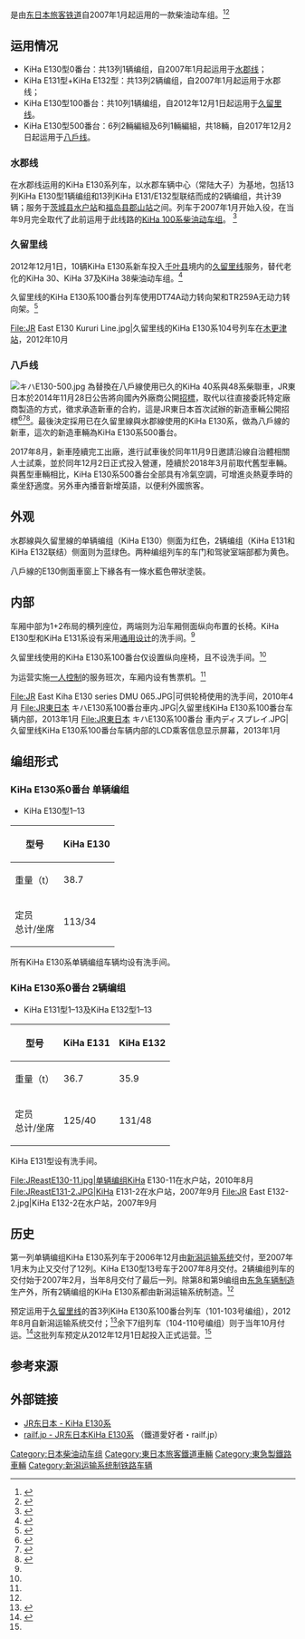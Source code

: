 {{noteTA
|T=zh:JR東日本KiHa E130系柴油動車組; zh-tw:JR東日本KiHa E130系柴聯車; zh-hk:JR東日本KiHa E130系柴油列車; zh-cn:JR东日本KiHa E130系柴油动车组;
|1=zh:柴油動車組; zh-tw:柴聯車; zh-hk:柴油列車; zh-cn:柴油动车组;
|2=zh-cn:制动; zh-tw:制軔; zh-hk:制動;
|3=zh-cn:受电弓; zh-tw:集電弓; zh-hk:受電弓;
|4=zh-cn:接触网; zh-tw:架空電纜; 
|5=zh-cn:发动机; zh-tw:引擎; zh-hk:引擎;
|6=zh-cn:屏幕; zh-tw:荧幕; zh-hk:荧幕;
|7=zh-cn:信息; zh-tw:资讯; zh-hk:讯息;
}}
{{鐵路車輛
|車輛名稱 = JR东日本KiHa E130系柴油动车组
|公司色 = #0C8C11
|標題色 = 
|圖像 = JR East Kiha E130 series DMU 011.JPG
|pxl = 300px
|圖像說明 = 3辆编组的KiHa E130系行驶在[[水郡线|水郡线]]上，2010年4月
|unit = 
|輛數 = 49
|型號 = KiHa E130<br/>KiHa E131<br/>KiHa E132
|列車編組 = 1-2辆<br/>（KiHa E130型两端设有驾驶台，单独运行；KiHa E131型及KiHa E132型联结为2辆编组）
|起動加速度 = 1.6 km/h/s 
|營運最高速度 = 100
|設計最高速度 = 
|減速度（正常） = 3.5 km/h/s 
|減速度（緊急） = 3.5 km/h/s 
|載客量 = KiHa E130型：34（坐席）+79（站立）=113<br/>KiHa E131型：40（坐席）+85（站立）=125<br/>KiHa E132型：48（坐席）+83（站立）=131
|編組載客量 = 
|編組長度 = 
|全長 = 19,500 
|全闊 = 2,920
|全高 = 3,620
|車體物料 = [[不锈钢|不锈钢]]
|車輛重量 = 
|編組總重量 = 
|軸距 = 
|軌距 = 1,067
|電化方式 = 
|輸出 = 331
|電動機輸出 = 
|編組輸出 = 
|齒輪比 = 
|轉向架 = 无摇枕转向架<br/>动力：DT74型<br/>无动力：TR259型
|驅動裝置 = DMF15HZ(SA6D140HE-2)[[柴油引擎|柴油发动机]]<br/>[[柴油機車#.E6.B6.B2.E5.8A.9B.E5.82.B3.E5.8B.95|液力传动]]
|控制裝置 = 
|制動方式 = 再生制动并用电控空气制动<br/>直通预备制动<br/>抑速制动<br/>耐雪制动
|保安裝置 = 0番台：ATS-Ps<br/>100番台：ATS-P、ATS-SN
|訊號系統 = 
|製造商 = [[新潟运输系统|新潟运输系统]]<br/>[[东急车辆制造|东急车辆制造]]
|製造年份 = 2006-
|投入服務日期 = 2007-01
|備註 = 全部车辆配属于水郡车辆中心
|全寬備註 = 
}}

{{Nihongo|'''JR东日本KiHa E130 系柴油动车组'''|キハE130系}}是由[[东日本旅客铁道|东日本旅客铁道]]自2007年1月起运用的一款柴油动车组。<ref name="railfan551">{{cite magazine|title = 平成１９年１月、水郡線にデビュー　キハE130系気動車|trans_title= KiHa E130系于2007年1月投入水郡线服务 | magazine= 鉄道ファン | volume = 47| issue = 551|pages=62–63| publisher = 交友社 | location = 日本 | date = 2007-03}}</ref><ref name="railfan552">{{cite magazine|title = 水郡線へ集中投入された新型車両　キハE130系一般形気動車|trans_title= New KiHa E130 DMUs introduced on Suigun Line|magazine=鉄道ファン | volume = 47| issue = 552|pages=84–89| publisher = 交友社 | location = 日本 | date = 2007-04}}</ref>

==运用情况==
* KiHa E130型0番台：共13列1辆编组，自2007年1月起运用于[[水郡线|水郡线]]；
* KiHa E131型+KiHa E132型：共13列2辆编组，自2007年1月起运用于水郡线；
* KiHa E130型100番台：共10列1辆编组，自2012年12月1日起运用于[[久留里线|久留里线]]。
* KiHa E130型500番台：6列2輛編組及6列1輛編組，共18輛，自2017年12月2日起运用于[[八戶线|八戶线]]。

===水郡线===
在水郡线运用的KiHa E130系列车，以水郡车辆中心（常陆大子）为基地，包括13列KiHa E130型1辆编组和13列KiHa E131/E132型联结而成的2辆编组，共计39辆；服务于[[茨城县|茨城县]][[水户站|水户站]]和[[福岛县|福岛县]][[郡山站|郡山站]]之间。列车于2007年1月开始入役，在当年9月完全取代了此前运用于此线路的[[JR东日本Kiha100系柴油动车组|KiHa 100系柴油动车组]]。
<ref name="railfan609">{{cite magazine| author = 西脇 浩二 | title = JR各社の新世代気動車の現状　JR東日本 キハE130系列 | trans_title =JR各社新世代柴油动车组的现状——JR东日本KiHa E130系 | magazine=鉄道ファン | volume = 52| issue = 609 | pages=98–101| publisher = 交友社 | location = 日本 |language = 日语 | date = 2012-01}}</ref>

===久留里线===
2012年12月1日，10辆KiHa E130系新车投入[[千叶县|千叶县]]境内的[[久留里线|久留里线]]服务，替代老化的KiHa 30、KiHa 37及KiHa 38柴油动车组。<ref name="dj343">{{cite magazine| title = JR東日本　久留里線にキハE130形を導入|trans_title= JR东日本向久留里线引入KiHa E130系 | magazine= 鉄道ダイヤ情報 | volume = 41 | issue = 343 | pages=70–71| publisher = 交通新闻 | location = 日本 | language=日语 | date = 2012-11}}</ref>

久留里线的KiHa E130系100番台列车使用DT74A动力转向架和TR259A无动力转向架。<ref name="railfan620">{{cite magazine| title = キハE130形100番台|trans_title= KiHa E130系100番台 | magazine= 鉄道ファン | volume = 52| issue = 620|pages=62–63| publisher = 交友社 | location = 日本 | year = 2012}}</ref>

<gallery>
File:JR East E130 Kururi Line.jpg|久留里线的KiHa E130系104号列车在[[木更津站|木更津站]]，2012年10月
</gallery>

===八戶线===
[[File:キハE130-500.jpg|right]]
為替換在八戶線使用已久的KiHa 40系與48系柴聯車，JR東日本於2014年11月28日公告將向國內外廠商公開[[招標|招標]]，取代以往直接委託特定廠商製造的方式，徵求承造新車的合約，這是JR東日本首次試辦的新造車輛公開招標<ref>{{Cite web|title=八戸線用気動車の公募調達の実施について|url=https://www.jreast.co.jp/press/2014/20141123.pdf|publisher=東日本旅客鉄道|format=PDF|date=2014-11-28|accessdate=2017-07-04|archive-date=2015-01-22|archive-url=https://web.archive.org/web/20150122051823/http://www.jreast.co.jp/press/2014/20141123.pdf|dead-url=no}}</ref><ref name="response20141128">{{Cite news|url=http://response.jp/article/2014/11/28/238491.html|title=JR東日本、八戸線用の新型気動車を公募調達|newspaper=[[Response.|Response.]]|date=2014-11-28|accessdate=2016-07-31|archive-date=2020-10-30|archive-url=https://web.archive.org/web/20201030005113/https://response.jp/article/2014/11/28/238491.html|dead-url=no}}</ref><ref name="mynavi20141128">{{Cite news|url=http://news.mynavi.jp/news/2014/11/28/375/|title=JR東日本、八戸線用気動車18両を公募調達 - 国内外から企業の参加を求める|newspaper=[[マイナビニュース|マイナビニュース]]|date=2014-11-28|accessdate=2016-07-31|archive-date=2017-10-26|archive-url=https://web.archive.org/web/20171026163643/http://news.mynavi.jp/news/2014/11/28/375/|dead-url=no}}</ref>。最後決定採用已在久留里線與水郡線使用的KiHa E130系，做為八戶線的新車，這次的新造車輛為KiHa E130系500番台。

2017年8月，新車陸續完工出廠，進行試車後於同年11月9日邀請沿線自治體相關人士試乘，並於同年12月2日正式投入營運，陸續於2018年3月前取代舊型車輛。與舊型車輛相比，KiHa E130系500番台全部具有冷氣空調，可增進炎熱夏季時的乘坐舒適度。另外車內播音新增英語，以便利外國旅客。

==外观==
水郡線與久留里線的单辆编组（KiHa E130）侧面为红色，2辆编组（KiHa E131和KiHa E132联结）侧面则为蓝绿色。两种编组列车的车门和驾驶室端部都为黄色。

八戶線的E130側面車窗上下緣各有一條水藍色帶狀塗裝。

==内部==
车厢中部为1+2布局的横列座位，两端则为沿车厢侧面纵向布置的长椅。KiHa E130型和KiHa E131系设有采用[[通用设计|通用设计]]的洗手间。<ref name="railfan609"/>

久留里线使用的KiHa E130系100番台仅设置纵向座椅，且不设洗手间。<ref name="dj343"/>

为运营实施[[一人控制|一人控制]]的服务班次，车厢内设有售票机。<ref name="railfan609"/>

<gallery>
File:JR East Kiha E130 series DMU 065.JPG|可供轮椅使用的洗手间，2010年4月
File:JR東日本 キハE130系100番台車内.JPG|久留里线KiHa E130系100番台车辆内部，2013年1月
File:JR東日本 キハE130系100番台 車内ディスプレイ.JPG|久留里线KiHa E130系100番台车辆内部的LCD乘客信息显示屏幕，2013年1月
</gallery>

==编组形式==

===KiHa E130系0番台 单辆编组===
* KiHa E130型1–13

{| class="wikitable"
|-
! 型号
| KiHa E130
|-
! 重量（t）
| 38.7
|-
! 定员<br/>总计/坐席
| 113/34
|}

所有KiHa E130系单辆编组车辆均设有洗手间。

===KiHa E130系0番台 2辆编组===
* KiHa E131型1–13及KiHa E132型1–13

{| class="wikitable"
|-
! 型号
| KiHa E131
| KiHa E132  
|-
! 重量（t）
| 36.7 
| 35.9
|-
! 定员<br/>总计/坐席
| 125/40 
| 131/48
|}

KiHa E131型设有洗手间。

<gallery>
File:JReastE130-11.jpg|单辆编组KiHa E130-11在水户站，2010年8月
File:JReastE131-2.JPG|KiHa E131-2在水户站，2007年9月
File:JR East E132-2.jpg|KiHa E132-2在水户站，2007年9月
</gallery>

==历史==
第一列单辆编组KiHa E130系列车于2006年12月由[[新潟运输系统|新潟运输系统]]交付，至2007年1月末为止又交付了12列。KiHa E130型13号车于2007年8月交付。2辆编组列车的交付始于2007年2月，当年8月交付了最后一列。除第8和第9编组由[[东急车辆制造|东急车辆制造]]生产外，所有2辆编组的KiHa E130系都由新潟运输系统制造。<ref name="railfan609"/>

预定运用于[[久留里线|久留里线]]的首3列KiHa E130系100番台列车（101-103号编组），2012年8月自新潟运输系统交付；<ref name="railfan619">{{cite magazine| last = | first = | title = 8/29, キハE130-100, 木更津に到着 | trans_title= 8月29日：KiHa E130系100番台抵达木更津 | magazine= 鉄道ファン | volume = 52| issue = 619| page =170| publisher = 交友社 | location = 日本 | date = 2012-11}}</ref>余下7组列车（104-110号编组）则于当年10月付运。<ref name="railfan20121020">{{cite web | url= http://railf.jp/news/2012/10/20/161500.html | title= キハE130系100番台が甲種輸送される | trans_title= KiHa E130系100番台交付 | date= 2012-10-20 | work= 鉄道ファン・railf.jp | publisher= 交友社 | location= 日本 | language= 日语 | archiveurl= https://web.archive.org/web/20171204114546/http://railf.jp/news/2012/10/20/161500.html | archivedate= 2017-12-04 | accessdate= 2012-10-20 | dead-url= no }}</ref>这批列车预定从2012年12月1日起投入正式运营。<ref name="dj343"/>

==参考来源==
{{reflist}}

==外部链接==
{{Commons category|JR East E130}}
* [http://www.jreast.co.jp/train/local/kiha_e130.html JR东日本 - KiHa E130系] {{Wayback|url=http://www.jreast.co.jp/train/local/kiha_e130.html |date=20200313124949 }} {{ja icon}}
* [https://web.archive.org/web/20120530034635/http://railf.jp/car/jr/east/dc-e130.html railf.jp - JR东日本KiHa E130系] （鐵道愛好者・railf.jp） {{Ja icon}}

{{JR東日本的車輛}}

[[Category:日本柴油动车组|Category:日本柴油动车组]]
[[Category:東日本旅客鐵道車輛|Category:東日本旅客鐵道車輛]]
[[Category:東急製鐵路車輛|Category:東急製鐵路車輛]]
[[Category:新潟运输系统制铁路车辆|Category:新潟运输系统制铁路车辆]]